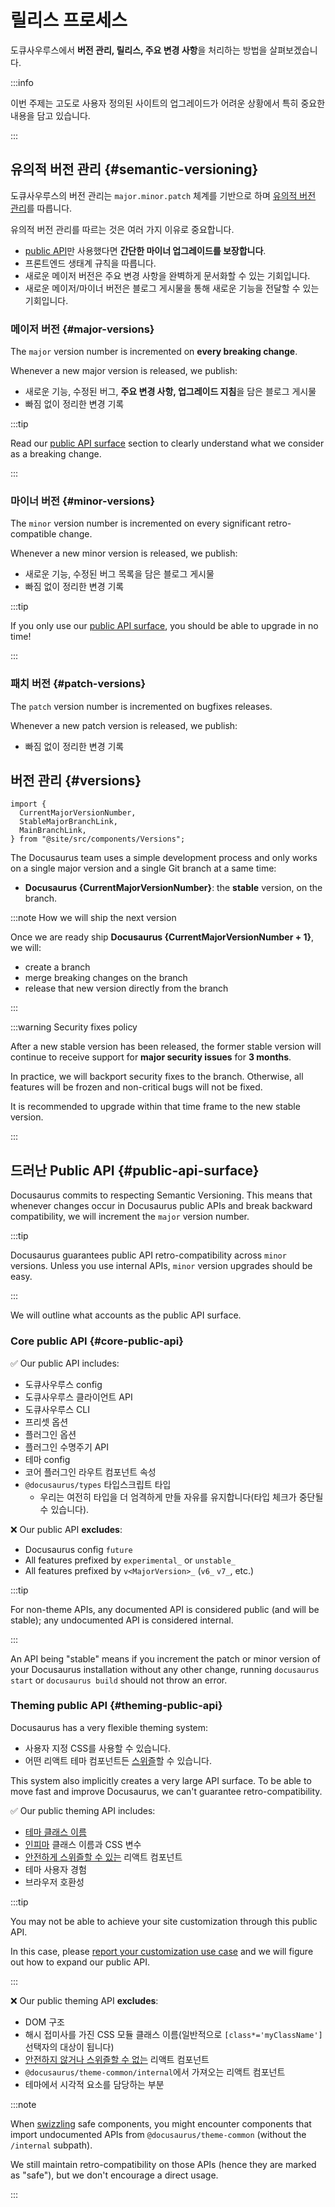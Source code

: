 # 릴리스 프로세스

도큐사우루스에서 **버전 관리, 릴리스, 주요 변경 사항**을 처리하는 방법을 살펴보겠습니다.

:::info

이번 주제는 고도로 사용자 정의된 사이트의 업그레이드가 어려운 상황에서 특히 중요한 내용을 담고 있습니다.

:::

## 유의적 버전 관리 {#semantic-versioning}

도큐사우루스의 버전 관리는 `major.minor.patch` 체계를 기반으로 하며 [유의적 버전 관리](https://semver.org/)를 따릅니다.

유의적 버전 관리를 따르는 것은 여러 가지 이유로 중요합니다.

- [public API](/community/release-process#public-api-surface)만 사용했다면 **간단한 마이너 업그레이드를 보장합니다**.
- 프론트엔드 생태계 규칙을 따릅니다.
- 새로운 메이저 버전은 주요 변경 사항을 완벽하게 문서화할 수 있는 기회입니다.
- 새로운 메이저/마이너 버전은 블로그 게시물을 통해 새로운 기능을 전달할 수 있는 기회입니다.

### 메이저 버전 {#major-versions}

The `major` version number is incremented on **every breaking change**.

Whenever a new major version is released, we publish:

- 새로운 기능, 수정된 버그, **주요 변경 사항, 업그레이드 지침**을 담은 블로그 게시물
- 빠짐 없이 정리한 변경 기록

:::tip

Read our [public API surface](#public-api-surface) section to clearly understand what we consider as a breaking change.

:::

### 마이너 버전 {#minor-versions}

The `minor` version number is incremented on every significant retro-compatible change.

Whenever a new minor version is released, we publish:

- 새로운 기능, 수정된 버그 목록을 담은 블로그 게시물
- 빠짐 없이 정리한 변경 기록

:::tip

If you only use our [public API surface](#public-api-surface), you should be able to upgrade in no time!

:::

### 패치 버전 {#patch-versions}

The `patch` version number is incremented on bugfixes releases.

Whenever a new patch version is released, we publish:

- 빠짐 없이 정리한 변경 기록

## 버전 관리 {#versions}

```mdx-code-block
import {
  CurrentMajorVersionNumber,
  StableMajorBranchLink,
  MainBranchLink,
} from "@site/src/components/Versions";
```

The Docusaurus team uses a simple development process and only works on a single major version and a single Git branch at a same time:

- **Docusaurus {CurrentMajorVersionNumber}**: the **stable** version, on the <MainBranchLink/> branch.

:::note How we will ship the next version

Once we are ready ship **Docusaurus {CurrentMajorVersionNumber + 1}**, we will:

- create a <StableMajorBranchLink/> branch
- merge breaking changes on the <MainBranchLink/> branch
- release that new version directly from the <MainBranchLink/> branch

:::

:::warning Security fixes policy

After a new stable version has been released, the former stable version will continue to receive support for **major security issues** for **3 months**.

In practice, we will backport security fixes to the <StableMajorBranchLink/> branch. Otherwise, all features will be frozen and non-critical bugs will not be fixed.

It is recommended to upgrade within that time frame to the new stable version.

:::

## 드러난 Public API {#public-api-surface}

Docusaurus commits to respecting Semantic Versioning. This means that whenever changes occur in Docusaurus public APIs and break backward compatibility, we will increment the `major` version number.

:::tip

Docusaurus guarantees public API retro-compatibility across `minor` versions. Unless you use internal APIs, `minor` version upgrades should be easy.

:::

We will outline what accounts as the public API surface.

### Core public API {#core-public-api}

✅ Our public API includes:

- 도큐사우루스 config
- 도큐사우루스 클라이언트 API
- 도큐사우루스 CLI
- 프리셋 옵션
- 플러그인 옵션
- 플러그인 수명주기 API
- 테마 config
- 코어 플러그인 라우트 컴포넌트 속성
- `@docusaurus/types` 타입스크립트 타입
  - 우리는 여전히 타입을 더 엄격하게 만들 자유를 유지합니다(타입 체크가 중단될 수 있습니다).

❌ Our public API **excludes**:

- Docusaurus config `future`
- All features prefixed by `experimental_` or `unstable_`
- All features prefixed by `v<MajorVersion>_` (`v6_` `v7_`, etc.)

:::tip

For non-theme APIs, any documented API is considered public (and will be stable); any undocumented API is considered internal.

:::

An API being "stable" means if you increment the patch or minor version of your Docusaurus installation without any other change, running `docusaurus start` or `docusaurus build` should not throw an error.

### Theming public API {#theming-public-api}

Docusaurus has a very flexible theming system:

- 사용자 지정 CSS를 사용할 수 있습니다.
- 어떤 리액트 테마 컴포넌트든 [스위즐](/docs/swizzling)할 수 있습니다.

This system also implicitly creates a very large API surface. To be able to move fast and improve Docusaurus, we can't guarantee retro-compatibility.

✅ Our public theming API includes:

- [테마 클래스 이름](/docs/styling-layout#theme-class-names)
- [인피마](/docs/styling-layout#styling-your-site-with-infima) 클래스 이름과 CSS 변수
- [안전하게 스위즐할 수 있는](/docs/swizzling#what-is-safe-to-swizzle) 리액트 컴포넌트
- 테마 사용자 경험
- 브라우저 호환성

:::tip

You may not be able to achieve your site customization through this public API.

In this case, please [report your customization use case](https://github.com/facebook/docusaurus/discussions/5468) and we will figure out how to expand our public API.

:::

❌ Our public theming API **excludes**:

- DOM 구조
- 해시 접미사를 가진 CSS 모듈 클래스 이름(일반적으로 `[class*='myClassName']` 선택자의 대상이 됩니다)
- [안전하지 않거나 스위즐할 수 없는](/docs/swizzling#what-is-safe-to-swizzle) 리액트 컴포넌트
- `@docusaurus/theme-common/internal`에서 가져오는 리액트 컴포넌트
- 테마에서 시각적 요소를 담당하는 부분

:::note

When [swizzling](/docs/swizzling) safe components, you might encounter components that import undocumented APIs from `@docusaurus/theme-common` (without the `/internal` subpath).

We still maintain retro-compatibility on those APIs (hence they are marked as "safe"), but we don't encourage a direct usage.

:::

